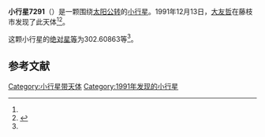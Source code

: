 {{Infobox planet
| bgcolour = #FFFFC0
| name = 7291 Hyakutake
| symbol = 
| image = 
| caption = 
| discovery = yes
| discovery_ref = 
| discoverer = [[大友哲|大友哲]]
| discovery_site = [[藤枝市|藤枝市]] 
| discovered = 1991年12月13日
| designations = yes
| mp_name = 
| named_after = 
| alt_names = 1991 XC1/ 1974 VE3 / 1974 WO1 / 1987 AP
| mp_category = [[主带小行星|主带小行星]]
| orbit_ref = <ref name="a">[http://ssd.jpl.nasa.gov/sbdb.cgi?sstr=7291 7291 Hyakutake] {{Wayback|url=http://ssd.jpl.nasa.gov/sbdb.cgi?sstr=7291 |date=20201124023830 }}，小行星數據庫瀏覽器（JPL Small-Body Database Browser）－[[美国国家航空航天局|美国国家航空航天局]]喷气推进实验室</ref>
| epoch = 2456400.5 (2013年4月18日更新)
| aphelion = {{convert|3.8357057|AU|km|3|abbr=on|lk=out}}
| perihelion = {{convert|2.4254499|AU|km|3|abbr=on}}
| semimajor = {{convert|3.1305778|AU|km|3|abbr=on}}
| eccentricity = 0.2252389
| period = 2023.182979 [[日|日]]<br />5.54[[儒略年|儒略年]]
| avg_speed = 
| inclination = 8.41337
| asc_node = 84.31702
| mean_anomaly = 
| arg_peri = 302.60863
| satellites = 
| physical_characteristics = yes
| dimensions = 
| mass = 
| density = 
| surface_grav = 
| escape_velocity = 
| sidereal_day = 
| axial_tilt = 
| pole_ecliptic_lat = 
| pole_ecliptic_lon = 
| albedo = 
| temperatures= 
| temp_name1 = 
| mean_temp_1 = 
| max_temp_1 = 
| temp_name2 = 
| max_temp_2 = 
| spectral_type = 
| abs_magnitude = 302.60863
}}

'''小行星7291'''（{{lang-en|7291 Hyakutake}}）是一颗围绕[[太阳|太阳]][[公转|公转]]的[[小行星|小行星]]。1991年12月13日，[[大友哲|大友哲]]在藤枝市发现了此天体<ref name="a" /><ref>{{cite news|title=小行星列表|url=http://cfa-www.harvard.edu/iau/lists/NumberedMPs.txt|accessdate=2013-07-08|newspaper=哈佛大学|archive-date=2008-05-17|archive-url=https://web.archive.org/web/20080517010638/http://cfa-www.harvard.edu/iau/lists/NumberedMPs.txt|dead-url=no}}</ref>。

这颗小行星的[[绝对星等|绝对星等]]为302.60863等<ref name="a" />。

==参考文献==
{{reflist}}
{{Minor Planet Number|[[小行星7290|小行星7290]]|[[小行星7292|小行星7292]]}}

{{小天体}}

[[Category:小行星带天体|Category:小行星带天体]]
[[Category:1991年发现的小行星|Category:1991年发现的小行星]]

{{asteroid-stub}}